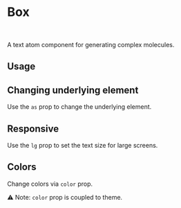 

<Meta of={Stories} />

# Box

<br />

A text atom component for generating complex molecules.

## Usage

<Canvas of={Stories.Base} />

## Changing underlying element

Use the `as` prop to change the underlying element.

<Canvas of={Stories.BaseAs} />

## Responsive

Use the `lg` prop to set the text size for large screens.

<Canvas of={Stories.Responsive} />

## Colors
Change colors via `color` prop.

⚠️ Note: `color` prop is coupled to theme.

<Canvas of={Stories.Colored} />
